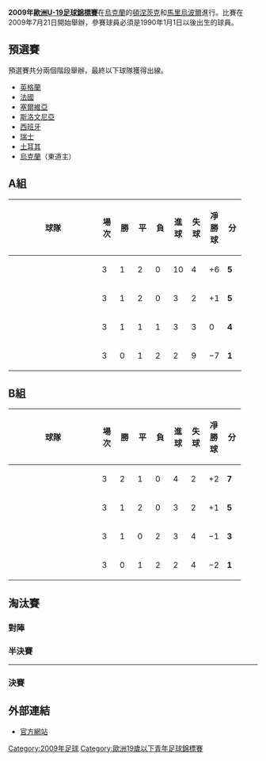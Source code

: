 {{noteTA|G1=football|G2=UEFA}}
{{Infobox 國際足球賽事賽季
| tourney_name          = 歐洲U-19足球錦標賽
| year                  = 2009年
| other_titles          = {{lang|ur|Юнацький чемпіонат Європи з футболу (U-19) 2009}}
| image                 = 
| size                  = 
| caption               = 
| edition               = 8
| country               = 烏克蘭
| defending_champ_other = {{fbu|19|GER}}
| dates                 = 7月21日–8月2日
| num_teams             = 8 隊
| confederations        = 1
| venues                = 4
| cities                = 2
| champion_other        = {{fbu|19|UKR}}
| count                 = 1
| second_other          = {{fbu|19|ENG}}
| matches               = 15
| goals                 = 40
| attendance            = 
| top_scorer            = {{flagicon|ENG}} [[納森·德爾福內索|-{zh-hans:德尔福内索; zh-hk:迪科尼素}-]]（4 球）
| player                = {{flagicon|UKR}} Kyrylo Petrov
| prevseason            = [[2008年歐洲U-19足球錦標賽|2008]]
| nextseason            = [[2010年歐洲U-19足球錦標賽|2010]]
}}
'''2009年[[歐洲U-19足球錦標賽|歐洲U-19足球錦標賽]]'''在[[烏克蘭|烏克蘭]]的[[頓涅茨克|頓涅茨克]]和[[馬里烏波爾|馬里烏波爾]]進行。比賽在2009年7月21日開始舉辦，參賽球員必須是1990年1月1日以後出生的球員。

== 預選賽 ==
預選賽共分兩個階段舉辦，最終以下球隊獲得出線。
* [[英格蘭19歲以下足球代表隊|英格蘭]]
* [[法國|法國]]
* [[塞爾維亞|塞爾維亞]]
* [[斯洛文尼亞|斯洛文尼亞]]
* [[西班牙|西班牙]]
* [[瑞士|瑞士]]
* [[土耳其|土耳其]]
* [[烏克蘭|烏克蘭]]（東道主）

== A組 ==
{|class="wikitable" style="text-align: center;"
|-
!width=165|球隊
!width=20|場次
!width=20|勝
!width=20|平
!width=20|負
!width=20|進球
!width=20|失球
!width=20|凈勝球
!width=20|分
|- bgcolor="#ccffcc"
|align=left|{{fb|ENG}}
|3||1||2||0||10||4||+6||'''5'''
|- bgcolor="#ccffcc"
|align=left|{{fb|UKR}}
|3||1||2||0||3||2||+1||'''5'''
|- 
|align=left|{{fb|SUI}}
|3||1||1||1||3||3||0||'''4'''
|-
|align=left|{{fb|SVN}}
|3||0||1||2||2||9||−7||'''1'''
|}

== B組 ==
{|class="wikitable" style="text-align: center;"
|-
!width=165|球隊
!width=20|場次
!width=20|勝
!width=20|平
!width=20|負
!width=20|進球
!width=20|失球
!width=20|凈勝球
!width=20|分
|- bgcolor="#ccffcc"
|align=left|{{fb|SRB}} 
|3||2||1||0||4||2||+2||'''7'''
|- bgcolor="#ccffcc" 
|align=left|{{fb|FRA}}
|3||1||2||0||3||2||+1||'''5'''
|-
|align=left|{{fb|ESP}}
|3||1||0||2||3||4||−1||'''3'''
|-
|align=left|{{fb|TUR}}
|3||0||1||2||2||4||−2||'''1'''
|}

== 淘汰賽 ==
=== 對陣 ===
{{Round4
<!--Date-Place|Team 1|Score 1|Team 2|Score 2 -->
<!-- semi-finals -->
|7月30日 – [[頓涅茨克|頓涅茨克]]|{{fb|ENG}}| '''3''' |{{fb|FRA}}| 1
|7月30日 – [[馬里烏波爾|馬里烏波爾]]|{{SRB}}| 1 |{{fb|UKR}}| '''3''' 
<!-- final -->
|8月2日 – [[頓涅茨克|頓涅茨克]]|{{fb|ENG}} |0|'''{{fb|UKR}}''' |'''2'''
}}

=== 半決賽 ===
{{footballbox
|date = 30 July 2009
|time = 16:30 CET
|team1 = {{fb|ENG}}
|score = 3 – 1
|report = [https://web.archive.org/web/20090821153424/http://www.uefa.com/competitions/under19/fixturesresults/round%3D15214/match%3D2001283/index.html Report]
|team2 = {{fb|FRA}}
|goals1 = [[亨利·兰斯伯里|蘭斯貝利]] {{goal|37}} <br /> [[纳森·德尔福内索|迪科尼素]] {{goal|92||104}}
|goals2 = [[马加耶·盖伊|-{zh-hans:盖伊; zh-hk:古爾;}-]] {{goal|8}} 
|stadium = [[RSC_Olimpiyskiy|RSC Olimpiyskiy]], [[頓涅茨克|頓涅茨克]], [[烏克蘭|烏克蘭]]
|attendance =
|referee = Hendrikus S.H. (Bas) Nijhuis }}
----
{{footballbox
|date = 30 July 2009
|time = 19:00 CET
|team1 = {{fb|SRB}}
|score = 1 – 3 
|report = [http://www.uefa.com/competitions/under19/fixturesresults/round=15214/match=2001284/index.html Report]
|team2 = {{fb|UKR}}
|goals1 = [[Danijel_Aleksić|Aleksić]] {{goal|22}}
|goals2 =[[Yevhen_Yevhenovych_Shakhov|Shakhov]] {{goal|1}}<br /> [[Denys_Harmash|Harmash]] {{goal|39||86}}
|stadium = [[Illichivets_Stadium|Illichivets Stadium]], [[馬里烏波爾|馬里烏波爾]], [[烏克蘭|烏克蘭]]
|attendance =12,600
|referee = Manuel Gräfe }}

=== 決賽 ===
{{footballbox
|date = 2009年8月2日
|time = 16:30 CET
|team1 = {{fb|ENG}}
|score = 0 – 2
|report = [http://www.uefa.com/competitions/under19/fixturesresults/round=15215/match=2001285/report=rp.html Report]
|team2 = {{fb|UKR}}
|goals1 = 
|goals2 = [[Denys_Harmash|Harmash]] {{goal|5}} <br /> [[Dmytro_Korkishko|Korkishko]] {{goal|50}}
|stadium = [[RSC_Olimpiyskiy|RSC Olimpiyskiy]], [[頓涅茨克|頓涅茨克]], [[烏克蘭|烏克蘭]]
|attendance = 25,000
|referee = Jiri Jech
}}


== 外部連結 ==
* [https://web.archive.org/web/20090925085910/http://www.uefa.com/competitions/under19/index.html 官方網站]

[[Category:2009年足球|Category:2009年足球]]
[[Category:歐洲19歲以下青年足球錦標賽|Category:歐洲19歲以下青年足球錦標賽]]
